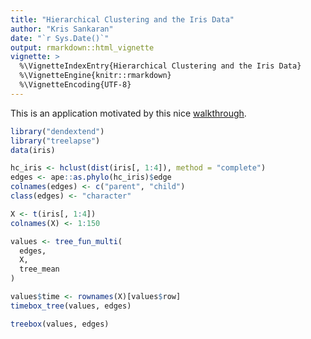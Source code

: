 ```yaml
---
title: "Hierarchical Clustering and the Iris Data"
author: "Kris Sankaran"
date: "`r Sys.Date()`"
output: rmarkdown::html_vignette
vignette: >
  %\VignetteIndexEntry{Hierarchical Clustering and the Iris Data}
  %\VignetteEngine{knitr::rmarkdown}
  %\VignetteEncoding{UTF-8}
---
```


This is an application motivated by this
nice
[walkthrough](https://cran.r-project.org/web/packages/dendextend/vignettes/Cluster_Analysis.html).

```r
library("dendextend")
library("treelapse")
data(iris)
```

```r
hc_iris <- hclust(dist(iris[, 1:4]), method = "complete")
edges <- ape::as.phylo(hc_iris)$edge
colnames(edges) <- c("parent", "child")
class(edges) <- "character"

X <- t(iris[, 1:4])
colnames(X) <- 1:150

values <- tree_fun_multi(
  edges,
  X,
  tree_mean
)

values$time <- rownames(X)[values$row]
timebox_tree(values, edges)
```

```r
treebox(values, edges)
```
